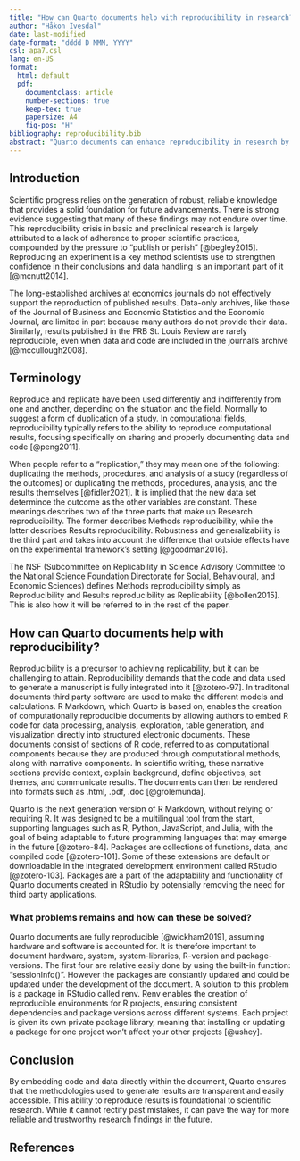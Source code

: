 ```yaml
---
title: "How can Quarto documents help with reproducibility in research?"
author: "Håkon Ivesdal"
date: last-modified
date-format: "dddd D MMM, YYYY"
csl: apa7.csl
lang: en-US
format:
  html: default
  pdf:
    documentclass: article
    number-sections: true
    keep-tex: true
    papersize: A4
    fig-pos: "H"
bibliography: reproducibility.bib
abstract: "Quarto documents can enhance reproducibility in research by integrating code and data directly into the writing process."
---
```


## Introduction

Scientific progress relies on the generation of robust, reliable knowledge that provides a solid foundation for future advancements.
There is strong evidence suggesting that many of these findings may not endure over time.
This reproducibility crisis in basic and preclinical research is largely attributed to a lack of adherence to proper scientific practices, compounded by the pressure to "publish or perish" [@begley2015].
Reproducing an experiment is a key method scientists use to strengthen confidence in their conclusions and data handling is an important part of it [@mcnutt2014].

The long-established archives at economics journals do not effectively support the reproduction of published results.
Data-only archives, like those of the Journal of Business and Economic Statistics and the Economic Journal, are limited in part because many authors do not provide their data.
Similarly, results published in the FRB St. Louis Review are rarely reproducible, even when data and code are included in the journal's archive [@mccullough2008].

## Terminology

Reproduce and replicate have been used differently and indifferently from one and another, depending on the situation and the field.
Normally to suggest a form of duplication of a study.
In computational fields, reproducibility typically refers to the ability to reproduce computational results, focusing specifically on sharing and properly documenting data and code [@peng2011].

When people refer to a "replication," they may mean one of the following: duplicating the methods, procedures, and analysis of a study (regardless of the outcomes) or duplicating the methods, procedures, analysis, and the results themselves [@fidler2021].
It is implied that the new data set determince the outcome as the other variables are constant.
These meanings describes two of the three parts that make up Research reproducibility.
The former describes Methods reproducibility, while the latter describes Results reproducibility.
Robustness and generalizability is the third part and takes into account the difference that outside effects have on the experimental framework's setting [@goodman2016].

The NSF (Subcommittee on Replicability in Science Advisory Committee to the National Science Foundation Directorate for Social, Behavioural, and Economic Sciences) defines Methods reproducibility simply as Reproducibility and Results reproducibility as Replicability [@bollen2015].
This is also how it will be referred to in the rest of the paper.

## How can Quarto documents help with reproducibility?

Reproducibility is a precursor to achieving replicability, but it can be challenging to attain.
Reproducibility demands that the code and data used to generate a manuscript is fully integrated into it [@zotero-97].
In traditonal documents third party software are used to make the different models and calculations.
R Markdown, which Quarto is based on, enables the creation of computationally reproducible documents by allowing authors to embed R code for data processing, analysis, exploration, table generation, and visualization directly into structured electronic documents.
These documents consist of sections of R code, referred to as computational components because they are produced through computational methods, along with narrative components.
In scientific writing, these narrative sections provide context, explain background, define objectives, set themes, and communicate results.
The documents can then be rendered into formats such as .html, .pdf, .doc [@grolemunda].

Quarto is the next generation version of R Markdown, without relying or requiring R.
It was designed to be a multilingual tool from the start, supporting languages such as R, Python, JavaScript, and Julia, with the goal of being adaptable to future programming languages that may emerge in the future [@zotero-84].
Packages are collections of functions, data, and compiled code [@zotero-101].
Some of these extensions are default or downloadable in the integrated development environment called RStudio [@zotero-103].
Packages are a part of the adaptability and functionality of Quarto documents created in RStudio by potensially removing the need for third party applications.

### What problems remains and how can these be solved?

Quarto documents are fully reproducible [@wickham2019], assuming hardware and software is accounted for.
It is therefore important to document hardware, system, system-libraries, R-version and package-versions.
The first four are relative easily done by using the built-in function: "sessionInfo()".
However the packages are constantly updated and could be updated under the development of the document.
A solution to this problem is a package in RStudio called renv.
Renv enables the creation of reproducible environments for R projects, ensuring consistent dependencies and package versions across different systems.
Each project is given its own private package library, meaning that installing or updating a package for one project won't affect your other projects [@ushey].

## Conclusion

By embedding code and data directly within the document, Quarto ensures that the methodologies used to generate results are transparent and easily accessible.
This ability to reproduce results is foundational to scientific research.
While it cannot rectify past mistakes, it can pave the way for more reliable and trustworthy research findings in the future.

## References
